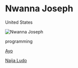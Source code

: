 # Nwanna Joseph

<Location>

United States

</Location>

![Nwanna Joseph](./directory_images/Nwanna_Joseph.jpg)

<Skills>

programming

</Skills>

<Games>

[Ayo](https://play.google.com/store/apps/details?id=com.topsoft.ayofree)

[Naija Ludo](https://play.google.com/store/apps/details?id=com.tonielrosoft.classicludofree)

</Games>
